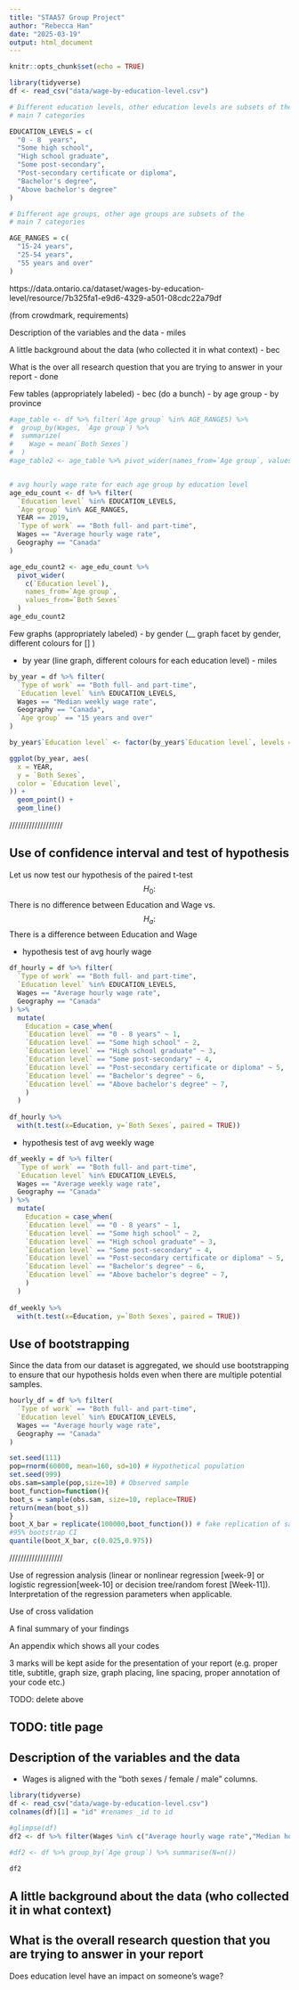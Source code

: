 ```yaml
---
title: "STAA57 Group Project"
author: "Rebecca Han"
date: "2025-03-19"
output: html_document
---
```


```r
knitr::opts_chunk$set(echo = TRUE)

library(tidyverse)
df <- read_csv("data/wage-by-education-level.csv")

# Different education levels, other education levels are subsets of the
# main 7 categories

EDUCATION_LEVELS = c(
  "0 - 8  years",
  "Some high school",
  "High school graduate",
  "Some post-secondary",
  "Post-secondary certificate or diploma",
  "Bachelor's degree",
  "Above bachelor's degree"
)

# Different age groups, other age groups are subsets of the
# main 7 categories

AGE_RANGES = c(
  "15-24 years", 
  "25-54 years", 
  "55 years and over"
)
```

https://data.ontario.ca/dataset/wages-by-education-level/resource/7b325fa1-e9d6-4329-a501-08cdc22a79df 

(from crowdmark, requirements)

Description of the variables and the data
- miles

A little background about the data (who collected it in what context)
- bec

What is the over all research question that you are trying to answer in your report
- done

Few tables (appropriately labeled) - bec (do a bunch)
- by age group 
- by province

```r
#age_table <- df %>% filter(`Age group` %in% AGE_RANGES) %>% 
#  group_by(Wages, `Age group`) %>%
#  summarize(
#    Wage = mean(`Both Sexes`)
#  ) 
#age_table2 <- age_table %>% pivot_wider(names_from=`Age group`, values_from=Wage)


# avg hourly wage rate for each age group by education level
age_edu_count <- df %>% filter(
  `Education level` %in% EDUCATION_LEVELS,
  `Age group` %in% AGE_RANGES,
  YEAR == 2019,
  `Type of work` == "Both full- and part-time",
  Wages == "Average hourly wage rate",
  Geography == "Canada"
)

age_edu_count2 <- age_edu_count %>% 
  pivot_wider(
    c(`Education level`),
    names_from=`Age group`, 
    values_from=`Both Sexes`
  )
age_edu_count2
```

Few graphs (appropriately labeled)
- by gender (__ graph facet by gender, different colours for [] )

- by year (line graph, different colours for each education level) - miles

```r
by_year = df %>% filter(
  `Type of work` == "Both full- and part-time",
  `Education level` %in% EDUCATION_LEVELS,
  Wages == "Median weekly wage rate",
  Geography == "Canada",
  `Age group` == "15 years and over"
)

by_year$`Education level` <- factor(by_year$`Education level`, levels = rev(EDUCATION_LEVELS))

ggplot(by_year, aes(
  x = YEAR,
  y = `Both Sexes`,
  color = `Education level`,
)) + 
  geom_point() + 
  geom_line()

```


/////////////////// 

## Use of confidence interval and test of hypothesis

Let us now test our hypothesis of the paired t-test $$H_0:$$ There is no difference between Education and Wage vs. $$H_a:$$ There is a difference between Education and Wage

- hypothesis test of avg hourly wage

```r
df_hourly = df %>% filter(
  `Type of work` == "Both full- and part-time",
  `Education level` %in% EDUCATION_LEVELS,
  Wages == "Average hourly wage rate",
  Geography == "Canada"
) %>%
  mutate(
    Education = case_when(
    `Education level` == "0 - 8 years" ~ 1, 
    `Education level` == "Some high school" ~ 2, 
    `Education level` == "High school graduate" ~ 3, 
    `Education level` == "Some post-secondary" ~ 4, 
    `Education level` == "Post-secondary certificate or diploma" ~ 5, 
    `Education level` == "Bachelor's degree" ~ 6, 
    `Education level` == "Above bachelor's degree" ~ 7, 
    )
  )
  
df_hourly %>%
  with(t.test(x=Education, y=`Both Sexes`, paired = TRUE)) 
```

- hypothesis test of avg weekly wage

```r
df_weekly = df %>% filter(
  `Type of work` == "Both full- and part-time",
  `Education level` %in% EDUCATION_LEVELS,
  Wages == "Average weekly wage rate",
  Geography == "Canada"
) %>%
  mutate(
    Education = case_when(
    `Education level` == "0 - 8 years" ~ 1, 
    `Education level` == "Some high school" ~ 2, 
    `Education level` == "High school graduate" ~ 3, 
    `Education level` == "Some post-secondary" ~ 4, 
    `Education level` == "Post-secondary certificate or diploma" ~ 5, 
    `Education level` == "Bachelor's degree" ~ 6, 
    `Education level` == "Above bachelor's degree" ~ 7, 
    )
  )
  
df_weekly %>%
  with(t.test(x=Education, y=`Both Sexes`, paired = TRUE)) 
```

## Use of bootstrapping

Since the data from our dataset is aggregated, we should use bootstrapping to ensure that our hypothesis holds even when there are multiple potential samples. 

```r
hourly_df = df %>% filter(
  `Type of work` == "Both full- and part-time",
  `Education level` %in% EDUCATION_LEVELS,
  Wages == "Average hourly wage rate",
  Geography == "Canada"
)

set.seed(111)
pop=rnorm(60000, mean=160, sd=10) # Hypothetical population
set.seed(999)
obs.sam=sample(pop,size=10) # Observed sample
boot_function=function(){
boot_s = sample(obs.sam, size=10, replace=TRUE)
return(mean(boot_s))
}
boot_X_bar = replicate(100000,boot_function()) # fake replication of samples
#95% bootstrap CI
quantile(boot_X_bar, c(0.025,0.975))

```


///////////////////

Use of regression analysis (linear or nonlinear regression [week-9] or logistic regression[week-10] or decision tree/random forest [Week-11]). Interpretation of the regression parameters when applicable.

Use of cross validation

A final summary of your findings

An appendix which shows all your codes

3 marks will be kept aside for the presentation of your report (e.g. proper title, subtitle, graph size, graph placing, line spacing, proper annotation of your code etc.)

TODO: delete above

## TODO: title page 

## Description of the variables and the data

- Wages is aligned with the "both sexes / female / male" columns. 

```r
library(tidyverse)
df <- read_csv("data/wage-by-education-level.csv")
colnames(df)[1] = "id" #renames _id to id

#glimpse(df)
df2 <- df %>% filter(Wages %in% c("Average hourly wage rate","Median hourly wage rate"))

#df2 <- df %>% group_by(`Age group`) %>% summarise(N=n())

df2
```

## A little background about the data (who collected it in what context)

## What is the overall research question that you are trying to answer in your report

Does education level have an impact on someone's wage? 
